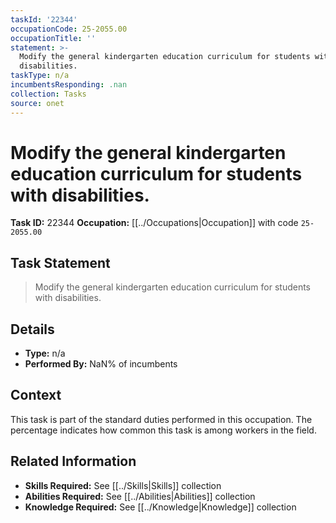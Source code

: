 ```yaml
---
taskId: '22344'
occupationCode: 25-2055.00
occupationTitle: ''
statement: >-
  Modify the general kindergarten education curriculum for students with
  disabilities.
taskType: n/a
incumbentsResponding: .nan
collection: Tasks
source: onet
---
```

# Modify the general kindergarten education curriculum for students with disabilities.

**Task ID:** 22344
**Occupation:** [[../Occupations|Occupation]] with code `25-2055.00`

## Task Statement

> Modify the general kindergarten education curriculum for students with disabilities.

## Details

- **Type:** n/a
- **Performed By:** NaN% of incumbents

## Context

This task is part of the standard duties performed in this occupation. The percentage indicates how common this task is among workers in the field.

## Related Information

- **Skills Required:** See [[../Skills|Skills]] collection
- **Abilities Required:** See [[../Abilities|Abilities]] collection
- **Knowledge Required:** See [[../Knowledge|Knowledge]] collection
